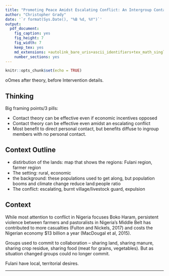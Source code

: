 ```yaml
---
title: "Promoting Peace Amidst Escalating Conflict: An Intergroup Contact Field Experiment in Nigeria - Context"
author: "Christopher Grady"
date: '`r format(Sys.Date(), "%B %d, %Y")`'
output:
  pdf_document:
    fig_caption: yes
    fig_height: 7
    fig_width: 7
    keep_tex: yes
    md_extensions: +autolink_bare_uris+ascii_identifiers+tex_math_single_backslash
    number_sections: yes
---
```


```r
knitr::opts_chunk$set(echo = TRUE)
```

oOmes after theory, before Intervention details.

## Thinking

Big framing points/3 pills:

- Contact theory can be effective even if economic incentives opposed
- Contact theory can be effective even amidst an escalating conflict
- Most benefit to direct personal contact, but benefits diffuse to ingroup members with no personal contact.

## Context Outline

- distirbution of the lands: map that shows the regions: Fulani region, farmer region
- The setting: rural, economic
- the background: these populations used to get along, but population booms and climate change reduce land:people ratio
- The conflict: escalating, burnt village/livestock guard, expulsion

## Context

While most attention to conflict in Nigeria focuses Boko Haram, persistent violence between farmers and pastoralists in Nigeria’s Middle Belt has contributed to more casualties (Fulton and Nickels, 2017) and costs the Nigerian economy $13 billion a year (MacDougal et al, 2015). 

Groups used to commit to collaboration -- sharing land, sharing manure, sharing crop residue, sharing food (meat for grains, vegetables).  But as situation changed groups could no longer commit.

Fulani have local, territorial desires.

*******

<!--
# Scacco

-->